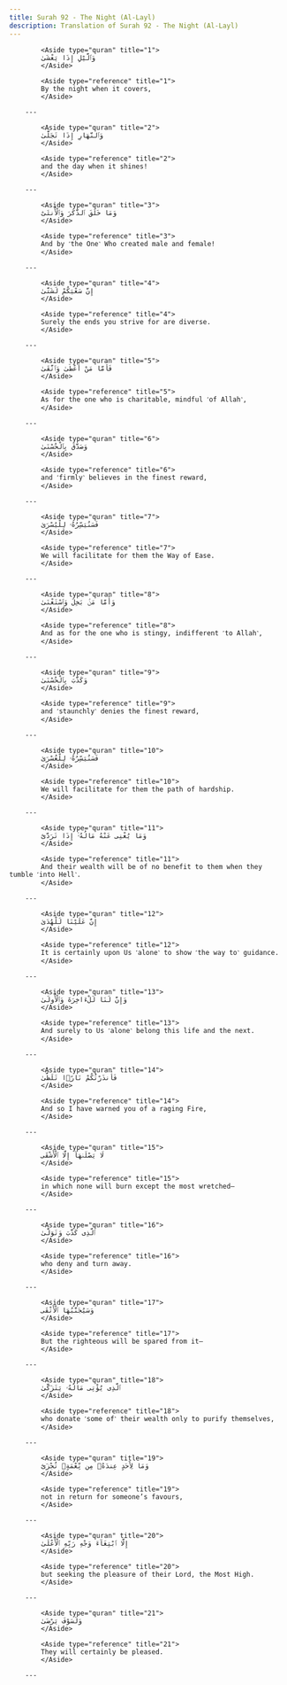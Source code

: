 ```yaml
---
title: Surah 92 - The Night (Al-Layl)
description: Translation of Surah 92 - The Night (Al-Layl)
---
```





            <Aside type="quran" title="1">
            وَٱلَّيْلِ إِذَا يَغْشَىٰ
            </Aside>

            <Aside type="reference" title="1">
            By the night when it covers,
            </Aside>

        ---
        
            <Aside type="quran" title="2">
            وَٱلنَّهَارِ إِذَا تَجَلَّىٰ
            </Aside>

            <Aside type="reference" title="2">
            and the day when it shines!
            </Aside>

        ---
        
            <Aside type="quran" title="3">
            وَمَا خَلَقَ ٱلذَّكَرَ وَٱلْأُنثَىٰٓ
            </Aside>

            <Aside type="reference" title="3">
            And by ˹the One˺ Who created male and female!
            </Aside>

        ---
        
            <Aside type="quran" title="4">
            إِنَّ سَعْيَكُمْ لَشَتَّىٰ
            </Aside>

            <Aside type="reference" title="4">
            Surely the ends you strive for are diverse.
            </Aside>

        ---
        
            <Aside type="quran" title="5">
            فَأَمَّا مَنْ أَعْطَىٰ وَٱتَّقَىٰ
            </Aside>

            <Aside type="reference" title="5">
            As for the one who is charitable, mindful ˹of Allah˺,
            </Aside>

        ---
        
            <Aside type="quran" title="6">
            وَصَدَّقَ بِٱلْحُسْنَىٰ
            </Aside>

            <Aside type="reference" title="6">
            and ˹firmly˺ believes in the finest reward,
            </Aside>

        ---
        
            <Aside type="quran" title="7">
            فَسَنُيَسِّرُهُۥ لِلْيُسْرَىٰ
            </Aside>

            <Aside type="reference" title="7">
            We will facilitate for them the Way of Ease.
            </Aside>

        ---
        
            <Aside type="quran" title="8">
            وَأَمَّا مَنۢ بَخِلَ وَٱسْتَغْنَىٰ
            </Aside>

            <Aside type="reference" title="8">
            And as for the one who is stingy, indifferent ˹to Allah˺,
            </Aside>

        ---
        
            <Aside type="quran" title="9">
            وَكَذَّبَ بِٱلْحُسْنَىٰ
            </Aside>

            <Aside type="reference" title="9">
            and ˹staunchly˺ denies the finest reward,
            </Aside>

        ---
        
            <Aside type="quran" title="10">
            فَسَنُيَسِّرُهُۥ لِلْعُسْرَىٰ
            </Aside>

            <Aside type="reference" title="10">
            We will facilitate for them the path of hardship.
            </Aside>

        ---
        
            <Aside type="quran" title="11">
            وَمَا يُغْنِى عَنْهُ مَالُهُۥٓ إِذَا تَرَدَّىٰٓ
            </Aside>

            <Aside type="reference" title="11">
            And their wealth will be of no benefit to them when they tumble ˹into Hell˺.
            </Aside>

        ---
        
            <Aside type="quran" title="12">
            إِنَّ عَلَيْنَا لَلْهُدَىٰ
            </Aside>

            <Aside type="reference" title="12">
            It is certainly upon Us ˹alone˺ to show ˹the way to˺ guidance.
            </Aside>

        ---
        
            <Aside type="quran" title="13">
            وَإِنَّ لَنَا لَلْءَاخِرَةَ وَٱلْأُولَىٰ
            </Aside>

            <Aside type="reference" title="13">
            And surely to Us ˹alone˺ belong this life and the next.
            </Aside>

        ---
        
            <Aside type="quran" title="14">
            فَأَنذَرْتُكُمْ نَارًۭا تَلَظَّىٰ
            </Aside>

            <Aside type="reference" title="14">
            And so I have warned you of a raging Fire,
            </Aside>

        ---
        
            <Aside type="quran" title="15">
            لَا يَصْلَىٰهَآ إِلَّا ٱلْأَشْقَى
            </Aside>

            <Aside type="reference" title="15">
            in which none will burn except the most wretched—
            </Aside>

        ---
        
            <Aside type="quran" title="16">
            ٱلَّذِى كَذَّبَ وَتَوَلَّىٰ
            </Aside>

            <Aside type="reference" title="16">
            who deny and turn away.
            </Aside>

        ---
        
            <Aside type="quran" title="17">
            وَسَيُجَنَّبُهَا ٱلْأَتْقَى
            </Aside>

            <Aside type="reference" title="17">
            But the righteous will be spared from it—
            </Aside>

        ---
        
            <Aside type="quran" title="18">
            ٱلَّذِى يُؤْتِى مَالَهُۥ يَتَزَكَّىٰ
            </Aside>

            <Aside type="reference" title="18">
            who donate ˹some of˺ their wealth only to purify themselves,
            </Aside>

        ---
        
            <Aside type="quran" title="19">
            وَمَا لِأَحَدٍ عِندَهُۥ مِن نِّعْمَةٍۢ تُجْزَىٰٓ
            </Aside>

            <Aside type="reference" title="19">
            not in return for someone’s favours,
            </Aside>

        ---
        
            <Aside type="quran" title="20">
            إِلَّا ٱبْتِغَآءَ وَجْهِ رَبِّهِ ٱلْأَعْلَىٰ
            </Aside>

            <Aside type="reference" title="20">
            but seeking the pleasure of their Lord, the Most High.
            </Aside>

        ---
        
            <Aside type="quran" title="21">
            وَلَسَوْفَ يَرْضَىٰ
            </Aside>

            <Aside type="reference" title="21">
            They will certainly be pleased.
            </Aside>

        ---
        